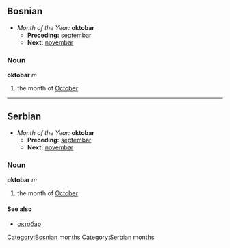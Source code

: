 ==Bosnian==
*''Month of the Year:'' '''oktobar'''
**'''Preceding:''' [[septembar]]
**'''Next:''' [[novembar]]
===Noun===
'''oktobar''' ''m''
#the month of [[October]]
[[Category:Bosnian months]]
----
==Serbian==
*''Month of the Year:'' '''oktobar'''
**'''Preceding:''' [[septembar]]
**'''Next:''' [[novembar]]
===Noun===
'''oktobar''' ''m''
#the month of [[October]]
====See also====
*[[октобар]]
[[Category:Serbian months]]